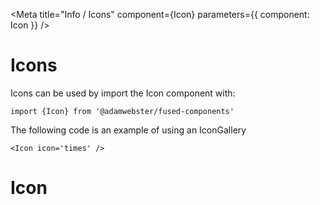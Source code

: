 

<Meta title="Info / Icons" component={Icon} parameters={{ component: Icon }} />

# Icons
Icons can be used by import the Icon component with:

`import {Icon} from '@adamwebster/fused-components'`

The following code is an example of using an IconGallery

`<Icon icon='times' />`

<IconGallery>
  <IconItem name="times">
    <Icon icon='times' />
  </IconItem>
    <IconItem name="exclamation-circle">
    <Icon icon='exclamation-circle' />
  </IconItem>
  <IconItem name="question-circle">
    <Icon icon='question-circle' />
  </IconItem>
  <IconItem name="check-circle">
    <Icon icon='check-circle' />
  </IconItem>
  <IconItem name="no-entry-circle">
    <Icon icon='no-entry-circle' />
  </IconItem>
    <IconItem name="user">
    <Icon icon='user' />
  </IconItem>
    <IconItem name="times-circle">
    <Icon icon='times-circle' />
  </IconItem> 
  <IconItem name="search">
    <Icon icon='search' />
  </IconItem>
 <IconItem name="checkbox">
    <Icon icon='checkbox' />
  </IconItem>
    <IconItem name="checkbox-checked">
    <Icon icon='checkbox-checked' />
  </IconItem>
    <IconItem name="radio">
    <Icon icon='radio' />
  </IconItem> 
  <IconItem name="radio-checked">
    <Icon icon='radio-checked' />
  </IconItem> 
  <IconItem name="info-circle">
    <Icon icon='info-circle' />
  </IconItem> 
</IconGallery>


# Icon
<DependenciesTable titleDependencies='Dependencies' titleDependents='Dependents' of={Icon} />
